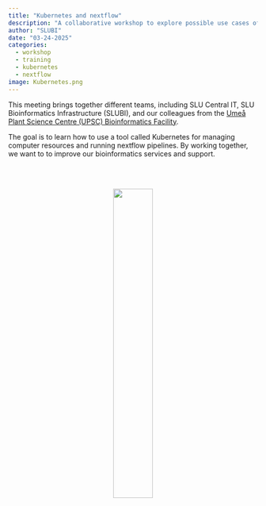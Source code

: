 ```yaml
---
title: "Kubernetes and nextflow"
description: "A collaborative workshop to explore possible use cases of kubernetes in bioinformatics applications"
author: "SLUBI"
date: "03-24-2025"
categories:
  - workshop
  - training
  - kubernetes
  - nextflow
image: Kubernetes.png
---
```


This meeting brings together different teams, including SLU Central IT, SLU Bioinformatics Infrastructure (SLUBI), and our colleagues from the [Umeå Plant Science Centre (UPSC) Bioinformatics Facility](https://www.upsc.se/platforms/upsc-bioinformatics-facility.html). 

The goal is to learn how to use a tool called Kubernetes for managing computer resources and running nextflow pipelines. By working together, we want to to improve our bioinformatics services and support.

<br><br>
<center>
![](Kubernetes.png){.class width=40%}
